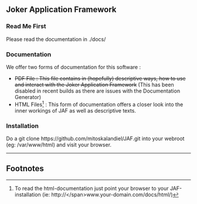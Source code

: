 == Joker Application Framework ==

=== Read Me First ===

Please read the documentation in ./docs/

=== Documentation ===

We offer two forms of documentation for this software :

* <strike>PDF File : This file contains in (hopefully) descriptive ways, how to use and interact with the Joker Application Framework</strike> (This has been disabled in recent builds as there are issues with the Documentation Generator)
* HTML Files<ref>To read the html-documentation just point your browser to your JAF-installation (ie: <nowiki>http://</span>www.your-domain.com/docs/html/</nowiki>)</ref> : This form of documentation offers a closer look into the inner workings of JAF as well as descriptive texts.

=== Installation ===

Do a <nowiki>git clone https://github.com/mitoskalandiel/JAF.git</nowiki>
into your webroot (eg: /var/www/html) and visit your browser.

----
== Footnotes ==
<references />